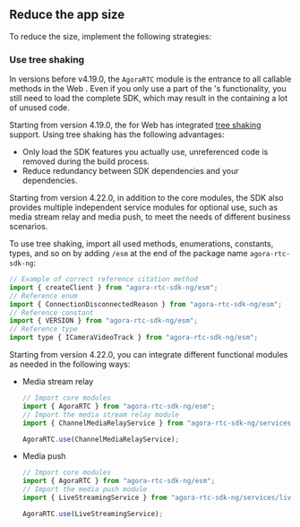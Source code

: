 <PlatformWrapper platform="web">

## Reduce the app size

To reduce the <Vpl k="CLIENT" /> size, implement the following strategies:

### Use tree shaking

In versions before v4.19.0, the `AgoraRTC` module is the entrance to all callable methods in the Web <Vg k="VSDK" />. Even if you only use a part of the <Vg k="VSDK" />'s functionality, you still need to load the complete SDK, which may result in the <Vpl k="CLIENT" /> containing a lot of unused code.

Starting from version 4.19.0, the <Vg k="VSDK" /> for Web has integrated [tree shaking](https://webpack.js.org/guides/tree-shaking/) support. Using tree shaking has the following advantages:

- Only load the SDK features you actually use, unreferenced code is removed during the build process.
- Reduce redundancy between SDK dependencies and your <Vpl k="CLIENT" /> dependencies.

Starting from version 4.22.0, in addition to the core modules, the SDK also provides multiple independent service modules for optional use, such as media stream relay and media push, to meet the needs of different business scenarios.

To use tree shaking, import all used methods, enumerations, constants, types, and so on by adding `/esm` at the end of the package name `agora-rtc-sdk-ng`:

```javascript
// Example of correct reference citation method
import { createClient } from "agora-rtc-sdk-ng/esm";
// Reference enum
import { ConnectionDisconnectedReason } from "agora-rtc-sdk-ng/esm";
// Reference constant
import { VERSION } from "agora-rtc-sdk-ng/esm";
// Reference type
import type { ICameraVideoTrack } from "agora-rtc-sdk-ng/esm";
```

Starting from version 4.22.0, you can integrate different functional modules as needed in the following ways:

- Media stream relay

    ```javascript
    // Import core modules
    import { AgoraRTC } from "agora-rtc-sdk-ng/esm";
    // Import the media stream relay module
    import { ChannelMediaRelayService } from "agora-rtc-sdk-ng/services/channel-media-relay";

    AgoraRTC.use(ChannelMediaRelayService);
    ```

- Media push

    ```javascript
    // Import core modules
    import { AgoraRTC } from "agora-rtc-sdk-ng/esm";
    // Import the media push module
    import { LiveStreamingService } from "agora-rtc-sdk-ng/services/live-streaming";

    AgoraRTC.use(LiveStreamingService);
    ```

</PlatformWrapper>
